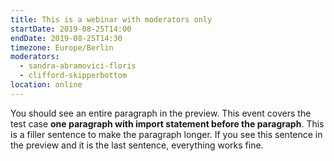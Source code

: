 ```yaml
---
title: This is a webinar with moderators only
startDate: 2019-08-25T14:00
endDate: 2019-08-25T14:30
timezone: Europe/Berlin
moderators:
  - sandra-abramovici-floris
  - clifford-skipperbottom
location: online
---
```



You should see an entire paragraph in the preview. This event covers the test
case **one paragraph with import statement before the paragraph**. This is a
filler sentence to make the paragraph longer. If you see this sentence in the
preview and it is the last sentence, everything works fine.
